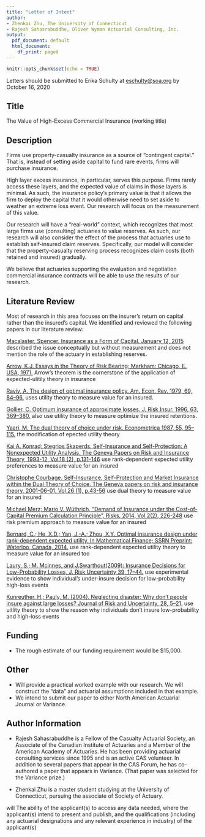 ```yaml
---
title: "Letter of Intent"
author:
- Zhenkai Zhu, The University of Connecticut
- Rajesh Sahasrabuddhe, Oliver Wyman Actuarial Consulting, Inc.
output:
  pdf_document: default
  html_document:
    df_print: paged
---
```


```r
knitr::opts_chunk$set(echo = TRUE)
```

Letters should be submitted to Erika Schulty at <eschulty@soa.org> by October 16, 2020


## Title
The Value of High-Excess Commercial Insurance (working title)

## Description
Firms use property-casualty insurance as a source of "contingent capital." That is, instead of setting aside capital to fund rare events, firms will purchase insurance. 

High layer excess insurance, in particular, serves this purpose. Firms rarely access these layers, and the expected value of claims in those layers is minimal. As such, the insurance policy's primary value is that it allows the firm to deploy the capital that it would otherwise need to set aside to weather an extreme loss event. Our research will focus on the measurement of this value. 

Our research will have a "real-world" context, which recognizes that most large firms use (consulting) actuaries to value reserves. As such, our research will also consider the effect of the process that actuaries use to establish self-insured claim reserves. Specifically, our model will consider that the property-casualty reserving process recognizes claim costs (both retained and insured) gradually. 

We believe that actuaries supporting the evaluation and negotiation commercial insurance contracts will be able to use the results of our research.


## Literature Review
Most of research in this area focuses on the insurer's return on capital rather than the insured's capital. We identified and reviewed the following papers in our literature review:


[Macalaster, Spencer. Insurance as a Form of Capital. January 12, 2015](https://www.insurancejournal.com/magazines/mag-closingquote/2015/01/12/353262.htm) 
described the issue conceptually but without measurement and does not mention the role of the actuary in establishing reserves.

[Arrow, K.J. Essays in the Theory of Risk Bearing; Markham: Chicago, IL, USA, 1971.](https://content.ebscohost.com/ContentServer.asp?T=P&P=AN&K=5054063&S=R&D=bth&EbscoContent=dGJyMNXb4kSeqa440dvuOLCmsEieqK5Ss664TbOWxWXS&ContentCustomer=dGJyMPGut1C0rLNRuePfgeyx83vt5OyF39%2Fs) 
Arrow's theorem is the cornerstone of the application of expected-ulitily theory in insurance

[Raviv, A. The design of optimal insurance policy. Am. Econ. Rev. 1979, 69, 84–96.](https://www.jstor.org/stable/1802499) 
uses utility theory to measure value for an insured.

[Gollier, C. Optimum insurance of approximate losses. J. Risk Insur. 1996, 63, 369–380.](https://www.jstor.org/stable/253617) 
also use utility theory to measure optimize the insured retentions.

[Yaari, M. The dual theory of choice under risk. Econometrica 1987, 55, 95–115.](https://www.jstor.org/stable/1911158) 
the modification of epected utility theory

[Kai A. Konrad; Stegrios Skaperds. Self-Insurance and Self-Protection: A Nonexpected Utility Analysis. The Geneva Papers on Risk and Insurance Theory, 1993-12, Vol.18 (2), p.131-146](https://www.jstor.org/stable/41953283) 
use rank-dependent expected utility preferences to measure value for an insured

[Christophe Courbage. Self-Insurance, Self-Protection and Market Insurance within the Dual Theory of Choice. The Geneva papers on risk and insurance theory, 2001-06-01, Vol.26 (1), p.43-56](https://www.researchgate.net/publication/5221351_Self-Insurance_Self-Protection_and_Market_Insurance_within_the_Dual_Theory_of_Choice_In_The_Geneva_Papers_on_Risk_and_Insurance_Theory_26_1_43-56) 
use dual theory to measure value for an insured 

[Michael Merz; Mario V. Wüthrich, "Demand of Insurance under the Cost-of-Capital Premium Calculation Principle", Risks, 2014, Vol.2(2), 226-248](https://www.mdpi.com/2227-9091/2/2/226/htm) 
use risk premium approach to measure value for an insured

[Bernard, C.; He, X.D.; Yan, J.-A.; Zhou, X.Y. Optimal insurance design under rank-dependent expected utility. In Mathematical Finance; SSRN Preprint: Waterloo, Canada, 2014.](https://www.researchgate.net/publication/228293026_Optimal_Insurance_Design_Under_Rank-Dependent_Expected_Utility)
use rank-dependent expected utility theory to measure value for an insured too

[Laury, S.; M. Mcinnes, and J.Swarthout(2009): Insurance Decisions for Low-Probability Losses, J. Risk Uncertainty 39, 17–44.](https://www.researchgate.net/publication/225581818_Insurance_Decisions_for_Low_Probability_Losses) 
use experimental evidence to show individual's under-insure decision for low-probability high-loss events  

[Kunreuther, H.; Pauly, M. (2004). Neglecting disaster: Why don’t people insure against large losses? Journal of Risk and Uncertainty, 28, 5–21.](https://www.jstor.org/stable/41761127) 
use uitlity theory to show the reason why individuals don't insure low-probability and high-loss events

## Funding
* The rough estimate of our funding requirement would be $15,000.

## Other
* Will provide a practical worked example with our research. We will construct the "data" and actuarial assumptions included in that example.    
* We intend to submit our paper to either North American Actuarial Journal or Variance.

## Author Information
* Rajesh Sahasrabuddhe is a Fellow of the Casualty Actuarial Society, an Associate of the Canadian Institute of Actuaries and a Member of the American Academy of Actuaries. He has been providing actuarial consulting services since 1995 and is an active CAS volunteer. In addition to several papers that appear in the CAS Forum, he has co-authored a paper that appears in Variance. (That paper was selected for the Variance prize.)

* Zhenkai Zhu is a master student studying at the University of Connecticut, pursuing the associate of Society of Actuary. 


will The ability of the applicant(s) to access any data needed, where the applicant(s) intend to present and publish, and the qualifications (including any actuarial designations and any relevant experience in industry) of the applicant(s)


<!-- RS: contact ES -->
<!-- RS: Description -->
<!-- ZZ: literature review -->
<!-- ZZ: Uconn Funding -->
